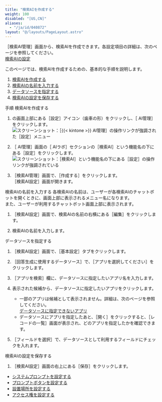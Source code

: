 ```yaml
---
title: "検索AIを作成する"
weight: 100
disabled: "[US,CN]"
aliases:
  - "/ja/id/040872"
layout: "@/layouts/PageLayout.astro"
---
```




<Wovn>［検索AI管理］</Wovn>画面から、検索AIを作成できます。各設定項目の詳細は、次のページを参照してください。  
[検索AIの設定](/k/ja/id/040874.html)

このページでは、検索AIを作成するための、基本的な手順を説明します。

<Listsummary>

1. [検索AIを作成する](#ai_search_assist_create_1010)
1. [検索AIの名前を入力する](#ai_search_assist_create_1020)
1. [データソースを指定する](#ai_search_assist_create_1030)
1. [検索AIの設定を保存する](#ai_search_assist_create_1040)

</Listsummary>

<Heading id="ai_search_assist_create_10">手順</Heading>
<Heading level={3} id="ai_search_assist_create_1010">検索AIを作成する</Heading>
1. <Kintone />の画面上部にある<Wovn>［設定］</Wovn>アイコン（歯車の形）をクリックし、<Wovn>［<Kintone /> AI管理］</Wovn>をクリックします。  
   <Img src="/k/kintone/img-ja/ai_enable_01.png" alt="スクリーンショット：［{{&lt; kintone &gt;}} AI管理］の操作リンクが強調された［設定］メニュー" />

1. <Wovn>［<Kintone /> AI管理］</Wovn>画面の<Wovn>［<Kintone /> AIラボ］</Wovn>セクションの<Wovn>［検索AI］</Wovn>という機能名の下にある<Wovn>［設定］</Wovn>をクリックします。  
   <Img src="/k/kintone/img-ja/assist_ceate_01.png" alt="スクリーンショット：［検索AI］という機能名の下にある［設定］の操作リンクが強調されている" />

1. <Wovn>［検索AI管理］</Wovn>画面で、<Wovn>［作成する］</Wovn>をクリックします。  
   <Wovn>［検索AI設定］</Wovn>画面が開きます。

<Heading level={3} id="ai_search_assist_create_1020">検索AIの名前を入力する</Heading>
各検索AIの名前は、ユーザーが各検索AIのチャットボットを開くときに、画面上部に表示されるメニュー名になります。  
また、ユーザーが利用するチャットボット画面上部に表示されます。

1. <Wovn>［検索AI設定］</Wovn>画面で、検索AIの名前の右横にある<Wovn>［編集］</Wovn>をクリックします。

1. 検索AIの名前を入力します。

<Heading level={3} id="ai_search_assist_create_1030">データソースを指定する</Heading>
1. <Wovn>［検索AI設定］</Wovn>画面で、<Wovn>［基本設定］</Wovn>タブをクリックします。

1. <Wovn>［回答生成に使用するデータソース］</Wovn>で、<Wovn>［アプリを選択してください］</Wovn>をクリックします。

1. <Wovn>［アプリを検索］</Wovn>欄に、データソースに指定したいアプリ名を入力します。

1. 表示された候補から、データソースに指定したいアプリをクリックします。

   <Note>

   * 一部のアプリは候補として表示されません。詳細は、次のページを参照してください。  
     [データソースに指定できないアプリ](/k/ja/id/040879.html#assist_settings_search_prefs_datasource_4000)
   * データソースにアプリを指定したあと、<Wovn>［開く］</Wovn>をクリックすると、<Wovn>［レコードの一覧］</Wovn>画面が表示され、どのアプリを指定したかを確認できます。

    </Note>

1. <Wovn>［フィールドを選択］</Wovn>で、データソースとして利用するフィールドにチェックを入れます。

<Heading level={3} id="ai_search_assist_create_1040">検索AIの設定を保存する</Heading>
1. <Wovn>［検索AI設定］</Wovn>画面の右上にある<Wovn>［保存］</Wovn>をクリックします。

<Reference>

* [システムプロンプトを設定する](/k/ja/id/040881.html)
* [プロンプトボタンを設定する](/k/ja/id/040882.html)
* [設置場所を設定する](/k/ja/id/040883.html)
* [アクセス権を設定する](/k/ja/id/040884.html)

</Reference>
